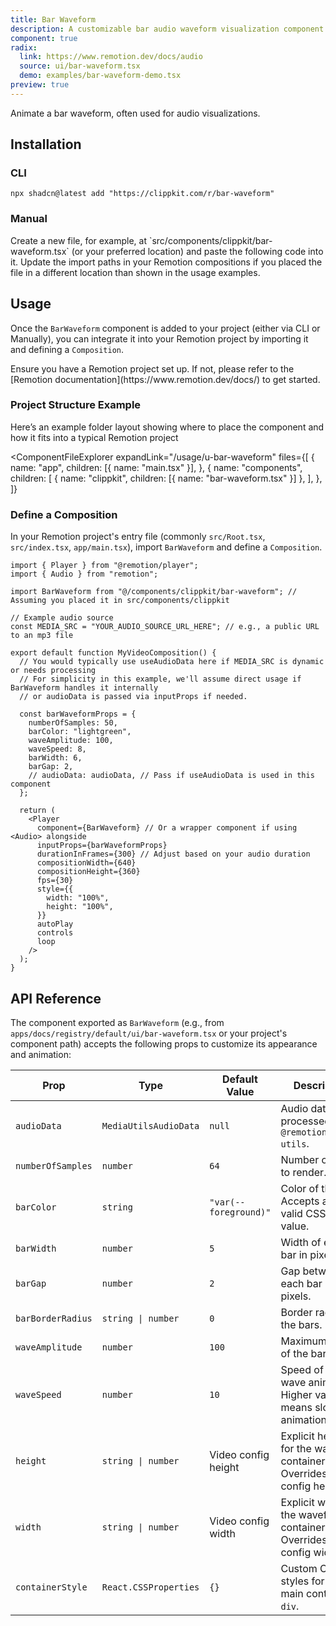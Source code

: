 ```yaml
---
title: Bar Waveform
description: A customizable bar audio waveform visualization component.
component: true
radix:
  link: https://www.remotion.dev/docs/audio
  source: ui/bar-waveform.tsx
  demo: examples/bar-waveform-demo.tsx
preview: true
---
```


Animate a bar waveform, often used for audio visualizations.

<ComponentTabs name="bar-waveform-demo" />

## Installation

### CLI

```package-install
npx shadcn@latest add "https://clippkit.com/r/bar-waveform"
```

### Manual

<Steps>
  <Step>
    Create a new file, for example, at
    `src/components/clippkit/bar-waveform.tsx` (or your preferred location) and
    paste the following code into it.
    <ComponentSource name="bar-waveform" />
  </Step>
  <Step>
    Update the import paths in your Remotion compositions if you placed the file
    in a different location than shown in the usage examples.
  </Step>
</Steps>

## Usage

Once the `BarWaveform` component is added to your project (either via CLI or Manually), you can integrate it into your Remotion project by importing it and defining a `Composition`.

<Callout title="Prerequisite">
  Ensure you have a Remotion project set up. If not, please refer to the
  [Remotion documentation](https://www.remotion.dev/docs/) to get started.
</Callout>

### Project Structure Example

Here’s an example folder layout showing where to place the component and how it fits into a typical Remotion project

<ComponentFileExplorer
  expandLink="/usage/u-bar-waveform"
  files={[
    {
      name: "app",
      children: [{ name: "main.tsx" }],
    },
    {
      name: "components",
      children: [
        { name: "clippkit", children: [{ name: "bar-waveform.tsx" }] },
      ],
    },
  ]}
>
  <ComponentCode name="bar-waveform-demo" />
  <ComponentCode name="bar-waveform" />
</ComponentFileExplorer>

### Define a Composition

In your Remotion project's entry file (commonly `src/Root.tsx`, `src/index.tsx`, `app/main.tsx`), import `BarWaveform` and define a `Composition`.

```tsx title="app/main.tsx (or equivalent)"
import { Player } from "@remotion/player";
import { Audio } from "remotion";

import BarWaveform from "@/components/clippkit/bar-waveform"; // Assuming you placed it in src/components/clippkit

// Example audio source
const MEDIA_SRC = "YOUR_AUDIO_SOURCE_URL_HERE"; // e.g., a public URL to an mp3 file

export default function MyVideoComposition() {
  // You would typically use useAudioData here if MEDIA_SRC is dynamic or needs processing
  // For simplicity in this example, we'll assume direct usage if BarWaveform handles it internally
  // or audioData is passed via inputProps if needed.

  const barWaveformProps = {
    numberOfSamples: 50,
    barColor: "lightgreen",
    waveAmplitude: 100,
    waveSpeed: 8,
    barWidth: 6,
    barGap: 2,
    // audioData: audioData, // Pass if useAudioData is used in this component
  };

  return (
    <Player
      component={BarWaveform} // Or a wrapper component if using <Audio> alongside
      inputProps={barWaveformProps}
      durationInFrames={300} // Adjust based on your audio duration
      compositionWidth={640}
      compositionHeight={360}
      fps={30}
      style={{
        width: "100%",
        height: "100%",
      }}
      autoPlay
      controls
      loop
    />
  );
}
```

## API Reference

The component exported as `BarWaveform` (e.g., from `apps/docs/registry/default/ui/bar-waveform.tsx` or your project's component path) accepts the following props to customize its appearance and animation:

| Prop              | Type                  | Default Value         | Description                                                                |
| ----------------- | --------------------- | --------------------- | -------------------------------------------------------------------------- |
| `audioData`       | `MediaUtilsAudioData` | `null`                | Audio data processed by `@remotion/media-utils`.                           |
| `numberOfSamples` | `number`              | `64`                  | Number of bars to render.                                                  |
| `barColor`        | `string`              | `"var(--foreground)"` | Color of the bars. Accepts any valid CSS color value.                      |
| `barWidth`        | `number`              | `5`                   | Width of each bar in pixels.                                               |
| `barGap`          | `number`              | `2`                   | Gap between each bar in pixels.                                            |
| `barBorderRadius` | `string \| number`    | `0`                   | Border radius for the bars.                                                |
| `waveAmplitude`   | `number`              | `100`                 | Maximum height of the bars.                                                |
| `waveSpeed`       | `number`              | `10`                  | Speed of the wave animation. Higher value means slower animation.          |
| `height`          | `string \| number`    | Video config height   | Explicit height for the waveform container. Overrides video config height. |
| `width`           | `string \| number`    | Video config width    | Explicit width for the waveform container. Overrides video config width.   |
| `containerStyle`  | `React.CSSProperties` | `{}`                  | Custom CSS styles for the main container `div`.                            |
